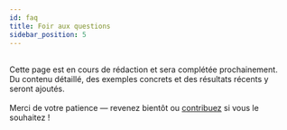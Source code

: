 ```yaml
---
id: faq
title: Foir aux questions
sidebar_position: 5
---
```


<!-- To be completed -->


<Admonition type="info" title="🚧 Page en construction">
  <div style={{
    fontSize: '1.05rem',
    padding: '0.6em 0',
    textAlign: 'center',
    lineHeight: '1.7'
  }}>
    <br />Cette page est en cours de rédaction et sera complétée prochainement.<br/>
    Du contenu détaillé, des exemples concrets et des résultats récents y seront ajoutés.<br/><br/>
    <span style={{
      fontStyle: 'italic',
      color: '#777'
    }}>
      Merci de votre patience — revenez bientôt ou <a href="/AstroSpectro/docs/community/contributing">contribuez</a> si vous le souhaitez !
    </span>
  </div>
</Admonition>